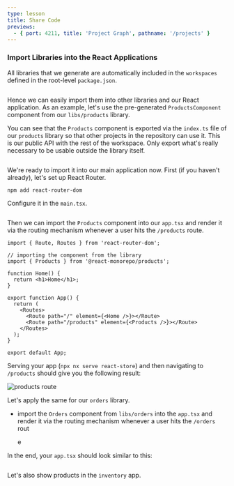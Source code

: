 ```yaml
---
type: lesson
title: Share Code
previews:
  - { port: 4211, title: 'Project Graph', pathname: '/projects' }
---
```


### Import Libraries into the React Applications


<VideoLink link="https://youtu.be/gc4N7kxiA50?t=456"></VideoLink>

All libraries that we generate are automatically included in the `workspaces` defined in the root-level `package.json`.

```file:/package.json title="/package.json" collapse={3-51}

```

Hence we can easily import them into other libraries and our React application. As an example, let's use the pre-generated `ProductsComponent` component from our `libs/products` library.

You can see that the `Products` component is exported via the `index.ts` file of our `products` library so that other projects in the repository can use it. This is our public API with the rest of the workspace. Only export what's really necessary to be usable outside the library itself.

```file:/libs/products/src/index.ts title="/libs/products/src/index.ts"

```

We're ready to import it into our main application now. First (if you haven't already), let's set up React Router.

```shell
npm add react-router-dom
```

Configure it in the `main.tsx`.

```solution:/apps/react-store/src/main.tsx title="/apps/react-store/src/main.tsx"

```

Then we can import the `Products` component into our `app.tsx` and render it via the routing mechanism whenever a user hits the `/products` route.

```tsx title="apps/react-store/src/app/app.tsx"
import { Route, Routes } from 'react-router-dom';

// importing the component from the library
import { Products } from '@react-monorepo/products';

function Home() {
  return <h1>Home</h1>;
}

export function App() {
  return (
    <Routes>
      <Route path="/" element={<Home />}></Route>
      <Route path="/products" element={<Products />}></Route>
    </Routes>
  );
}

export default App;
```

Serving your app (`npx nx serve react-store`) and then navigating to `/products` should give you the following result:

![products route](/documentation/shared/tutorials/react-tutorial-products-route.png)

Let's apply the same for our `orders` library.

- import the `Orders` component from `libs/orders` into the `app.tsx` and render it via the routing mechanism whenever a user hits the `/orders` rout

  e

In the end, your `app.tsx` should look similar to this:

```solution:/apps/react-store/src/app/app.tsx title="/apps/react-store/src/app/app.tsx"

```

Let's also show products in the `inventory` app.

```solution:/apps/inventory/src/app/app.tsx title="/apps/inventory/src/app/app.tsx"

```
